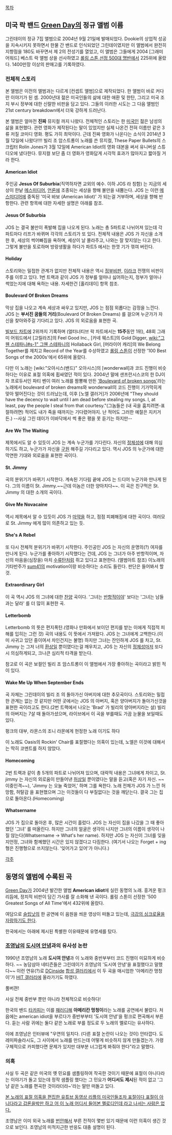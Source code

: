 [[목차]]

== 미국 락 밴드 [[Green Day]]의 정규 앨범 이름 ==
그린데이의 정규 7집 앨범으로 2004년 9월 21일에 발매되었다. Dookie의 상업적 성공을 지속시키지 못하면서 한물 간 밴드로 인식되었던 그린데이였지만 이 앨범에서 완전히 지향점을 180도 바꾸면서 제 2의 전성기를 열었고, 이 앨범은 그들에게 2004 [그래미 어워드] 베스트 락 앨범 상을 선사하였고 [[롤링 스톤 선정 500대 명반]]에서 225위에 올랐다. 1400만장 이상의 판매고를 기록하였다.

=== 전체적 스토리 ===
본 앨범은 이전의 앨범과는 다르게 [컨셉트 앨범]으로 제작되었다. 한 앨범이 바로 커다란 이야기가 된 셈. 2000년대 젊은 미국인들의 삶에 대한 애환 및 한탄, 그리고 미국 조지 부시 정부에 대한 신랄한 비판을 담고 있다. 그들의 이러한 시도는 그 다음 앨범인 21st century breakdown에서 더욱 강하게 드러난다.

본 앨범은 얼마전 '''진짜''' 뮤지컬 까지 나왔다. 전체적인 스토리는 한 [[미국]]인 젊은 남성의 삶을 표현했다. 관련 영화가 제작된다는 말이 있었지만 실제 나온건 전혀 이름만 같은 3류 저질 코미디 영화. 평도 가히 최악이다.
근데 진짜 영화가 나온다는 소식이 2014년 3월 12일에 나왔다!!!! 빌리 조 암스트롱이 노래를 쓴 뮤지컬, These Paper Bullets의 스크립터 Rolin Jones가 3월 12일에 American Idiot의 영화 대본을 써서 유니버설 스튜디오에 냈다한다.
뮤지컬 보단 좀 더 영화가 영화답게 시각적 효과가 많아지고 짧아질 거라 한다.
==== American Idiot ==== 
{{{#!html
<iframe width="420" height="315" src="http://www.youtube.com/embed/Ee_uujKuJMI" frameborder="0" allowfullscreen></iframe>
}}}

주인공 '''Jesus Of Suburbia'''(직역하자면 교외의 예수. 이하 JOS 라 칭함) 는 지금의 세상이 한낱 [[메스미디어]], [[언론]]에 조종되는 세상을 향해 불만을 내뿜는다. JOS 는 이런 [[메스미디어]]에 중독된 '미국 바보 (American Idiot)' 가 되는걸 거부하며, 세상을 향해 반항한다. 관련 항목에 대한 자세한 설명은 아래를 참조.

==== Jesus Of Suburbia ====
{{{#!html
<iframe width="420" height="315" src="http://www.youtube.com/embed/SA8v3B1SxR0" frameborder="0" allowfullscreen></iframe>
}}}

JOS 는 결국 불만이 폭발해 집을 나오게 된다. 노래는 총 5파트로 나뉘어져 있는데 각 파트마다 리프가 바뀌며 각각의 스토리가 또 있다. 전체적 내용은 JOS 가 자신을 소개 한 후, 세상의 썩어빠짐을 욕하며, 세상이 날 몰라주고, 나와는 잘 맞지않는 다고 한다. 그렇게 불만을 토로하며 방랑생활을 하다가 파트5 에서는 한껏 기가 꺾여 버린다.

==== Holiday ====
{{{#!html
<iframe width="420" height="315" src="http://www.youtube.com/embed/A1OqtIqzScI" frameborder="0" allowfullscreen></iframe>
}}}

스토리와는 밀접한 관계가 없지만 전체적 내용은 역시 [[정부]]비판, [[이라크]] 전쟁의 비판이 주를 이루고 있다. 1번 트랙과 같이 JOS 가 정부를 얼마나 싫어하는지, 정부가 얼마나 썩었는지에 대해 욕하는 내용. 자세한건 [홀리데이] 항목 참조.

==== Boulevard Of Broken Dreams ====
{{{#!html
<iframe width="420" height="315" src="http://www.youtube.com/embed/Soa3gO7tL-c" frameborder="0" allowfullscreen></iframe>
}}}

막상 집을 나오고 계속 세상과 싸우고 있지만, JOS 는 점점 외롭다는 감정을 느낀다.
JOS 는 '''부서진 꿈들의 거리'''(Boulevard Of Broken Dreams) 를 걸으며 누군가가 자신을 찾아와주길 기다리고 있다. JOS 의 외로움을 표현한 곡.

[[빌보드 차트]]에 2위까지 기록하며 (얼터너티브 락 차트에서는 '''15주'''동안 1위), 48회 그래미 어워드에서 [고릴라즈]의 Feel Good Inc., [카녜 웨스트]의 Gold Digger, [[wiki:"그웬 스테파니#s-1" 그웬 스테파니]]의 Hollaback Girl, [머라이어 캐리]의 We Belong Together를 제치고 Record of the Year를 수상하였고 [[롤링 스톤]]이 선정한 '100 Best Songs of the 2000s'에서 65위에 올랐다.

다만 이 노래는 [wiki:"오아시스(밴드)" 오아시스]의 [wonderwall]과 코드 진행이 비슷하다는 이유로 표절 의혹에 휩싸였던 적이 있다. 2004년 말에 샌프란시스코의 한 DJ이자 프로듀서인 파티 벤이 여러 노래를 짬뽕해 만든 [http://www.youtube.com/watch?v=0RCsledgOU4 'Boulevard of broken songs']라는 노래에서 boulevard of broken dreams와 wonderwall의 코드 진행이 기가막히게 맞아 떨어진다는 것이 드러났는데, 이후 [노엘 갤러거]가 2006년에 "They should have the decency to wait until I am dead before stealing my songs. I, at least, pay the people I steal from that courtesy."(그놈들은 (내 곡을 훔치려면-표절하려면) 적어도 내가 죽을 때까지는 기다렸어야지. 난 적어도 그러한 예절은 지키거든.) --사실 그린 데이가 이바닥에서 썩 좋은 평을 못 듣기는 하지만--

==== Are We The Waiting ====
제목에서도 알 수 있듯이 JOS 는 계속 누군가를 기다린다. 자신의 [[정체성]]에 대해 의심하기도 하고, 누군가가 자신을 [[구원]] 해주길 기다리고 있다. 역시 JOS 의 누군가에 대한 막연한 기대와 외로움을 표현한 곡이다.

==== St. Jimmy ====
곡의 분위기가 바뀌기 시작한다. 계속된 기다림 끝에 JOS 는 드디어 누군가와 만나게 된다. 그의 이름이 St. Jimmy.~~근데 이놈은 더한 양아치다~~. 이 곡은 친구먹은 St. Jimmy 의 대한 소개의 곡이다.

==== Give Me Novacaine ====
역시 제목에서 알 수 있듯이 JOS 가 [[마약]]을 하고, 점점 피폐해짐에 대한 곡이다. 여러모로 St. Jimmy 에게 많이 의존하고 있는 듯.

==== She's A Rebel ====
또 다시 전체적 분위기가 바뀌기 시작한다. 주인공인 JOS 는 자신의 운명의(?) 여자를 만나게 된다. 누군가를 좋아하기 시작했다는 건데, JOS 는 그녀가 아주 반항적이며, 자신의 마음을(심장을) 마치 [[수류탄]]처럼 쥐고 있다고 표현한다. (앨범아트 참조) 이노래의 기타반주가 [[sum41]]의 motivation이랑 비슷하다는 소리도 들린다. 판단은 들어봐서 할것.

==== Extraordinary Girl ====
이 곡 역시 JOS 의 그녀에 대한 [[찬양]] 곡이다. '그녀는 [[반항]]적이야' 보다는 '그녀는 남들과는 달라' 를 더 많이 표현한 곡.

==== Letterbomb ====
Letterbomb 의 뜻은 편지폭탄.(영화나 만화에서 보이던 편지를 받는 이에게 직접적 피해를 입히는 그런 것) 곡의 내용도 이 뜻에서 가져왔다. JOS 는 그녀에게 고백한다.(이미 사귀고 있던 중이여서 차인건지는 불명) 하지만 그녀는 잔인하게 JOS 를 차고,
St. Jimmy 는 그저 너의 [[환상]]일 뿐이였다는걸 깨우치고, JOS 는 자신의 [[정체성]]마저 또다시 의심하게되고, 크나큰 심리적 타격을 받는다.

참고로 이 곡은 보컬인 빌리 조 암스트롱이 이 앨범에서 가장 좋아하는 곡이라고 밝힌 적이 있다.

==== Wake Me Up When September Ends ====
{{{#!html
<iframe width="420" height="315" src="http://www.youtube.com/embed/NU9JoFKlaZ0" frameborder="0" allowfullscreen></iframe>
}}}

곡 자체는 그린데이의 빌리 조 의 돌아가신 아버지에 대한 추모곡이다. 스토리와는 밀접한 관계는 없는 것 같지만 어떤 곳에서는 JOS 의 아버지, 혹은 양아버지가 돌아가신것을 표현한 곡이라고도 한다.(2번 트랙에서 나오는 'Brad' 가 빌리의 양아버지라는 설) 빌리의 아버지는 7살 때 돌아가셨으며, 라이브에서 이 곡을 부를때도 가끔 눈물을 보일때도 있다.

펑크의 대부, 라몬스의 조니 라몬에게 헌정한 노래 이기도 하다

이 노래도 Oasis의 Rockin' Chair를 표절했다는 의혹이 있는데, 노엘은 이것에 대해서는 딱히 코멘트를 하지 않았다.

==== Homecoming ====
2번 트랙과 같이 총 5개의 파트로 나뉘어져 있으며, 대략적 내용은 그녀에게 차이고, St. jimmy 는 자신의 외로움이 만들어낸 [[허상]]일 뿐이였다는 말을 듣고(혹은 자기 자신. ~~이중인격~~), 'Jimmy 는 오늘 죽었어,' 하며 그를 욕한다. 노래 전체가 JOS 가 느낀 허망함, 허탈감 을 표현했으며 그는 이것들이 다 부질없다는 것을 깨닫는다. 결국 그는 집으로 돌아온다.(Homecoming)

==== Whatsername ====
JOS 가 집으로 돌아온 후, 많은 시간이 흘렀다.  JOS 는 자신이 집을 나갔을 그 때 좋아했던 '그녀' 를 떠올린다. 하지만 그녀의 얼굴은 생각이 나지만 그녀의 이름이 생각이 나질 않는다(Whatsername → What's her name). 하지만 JOS 는 자신이 그녀를 잊을지언정, 그녀와 함께했던 시간은 있지 않겠다고 다짐한다. (여기서 나오는 Forget + ing 형은 진행형으로 쓰지않는다. '잊어가고 있어'가 아니다.)

[[각주]]

== 동명의 앨범에 수록된 곡 ==
[[Green Day]]가 2004년 발간한 앨범 '''American idiot'''에 실린 동명의 노래. 흥겨운 펑크 리듬에, 정치적 비판이 담긴 가사를 잘 소화해 낸 곡이다. 롤링 스톤이 선정한 '500 Greatest Songs of All Time'에서 432위에 올랐다.

여담으로 [[슬립낫]]의 한 공연에 이 음원을 씌운 영상이 떠돌고 있는데, [http://www.youtube.com/watch?v=txalsgU_5sk 극강의 싱크로율을 자랑하기도 한다].

한국에서는 아래에 제시된 특별한 이유때문에 유명세를 탔다. 


=== [[조영남]]의 '''[[도시여 안녕]]'''과의 유사성 논란 ===
1990년 조영남의 노래 '''도시여 안녕'''과 이 노래와 중반부부터 코드 진행이 미묘하게 비슷하다. ~~ 농담삼아 네티즌들은 그린데이가 조영남의 '도시여 안녕'을 표절했다고 말했다~~ 이런 연유(?)로 [[DCinside]] [[합성 갤러리]]에서 이 두 곡을 매시업한 '아메리칸 멍청이'가 [[HIT 갤러리]]에 올라가기도 하였다. 

{{{#!HTML
<iframe title="YouTube video player" width="425" height="349" src="http://www.youtube.com/embed/Cc_CAintWME" frameborder="0" allowfullscreen></iframe>}}}
풀버젼!

사실 전체 중반부 뿐만 아니라 전체적으로 비슷하다!

한국의 밴드 [[타카피]]는 이를 [[패러디]]해 '''아메리칸 멍청이'''라는 노래를 공연에서 불렀다. 처음에는 american idiot을 부르다가 중반부부터 '도시여 안녕'을 펑크로 편곡해서 부른다. 듣는 사람 귀에는 둘다 같은 노래로 부를 정도로 두 노래의 멜로디는 유사하다. 

이에 조영남은 인터뷰에 "우연의 일치다. (다른 표절 논란이 나오는 것이) 안타깝다. 도레미파솔라시도, 그 사이에서 노래를 만드는데 어떻게 비슷하지 않게 만들겠는가. 가령 구체적으로 카피했다면 문제가 있지만 대부분 너그럽게 봐줘야 한다"라고 말했다.

=== 의혹 ===
사실 두 곡은 같은 미국의 옛 민요를 샘플링하여 작곡한 것이기 때문에 표절이 아니다라는 이야기가 돌고 있는데 정작 샘플링 했다는 그 민요가 ''' 어디서도 제시'''된 적이 없고 '그냥 같은 노래를 편곡한 것이라더라~'라는 말만 떠돌고 있다. 

[http://www.youtube.com/watch?v=uOd9Of0-8J0&feature=player_embedded 본 노래의 표절 의혹을 편집한 유튜브 동영상 리플의 미국인들조차 표절이다 표절이 아니다라고 갑론을박만 하고 어 이 노래 어디서 들어본 멜로디인데 라고 나서는 사람은 없다.]  

조영남은 이미 외국 노래를 [[번안]]해서 부른 전적이 몇번 있기 때문에 이런 의혹이 생긴 것으로 보인다. 조영남의 미적지근한 반응도 대충 설명이 된다. 
